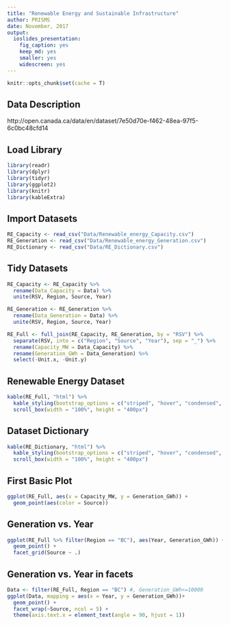 ```yaml
---
title: "Renewable Energy and Sustainable Infrastructure"
author: PRISMS
date: November, 2017
output:
  ioslides_presentation: 
    fig_caption: yes
    keep_md: yes
    smaller: yes
    widescreen: yes
---
```


```r
knitr::opts_chunk$set(cache = T)
```

## Data Description
http://open.canada.ca/data/en/dataset/7e50d70e-f462-48ea-97f5-6c0bc48cfd14 

## Load Library
```r
library(readr)
library(dplyr)
library(tidyr)
library(ggplot2)
library(knitr)
library(kableExtra)
```

## Import Datasets
```r
RE_Capacity <- read_csv("Data/Renewable_energy_Capacity.csv")
RE_Generation <- read_csv("Data/Renewable_energy_Generation.csv")
RE_Dictionary <- read_csv("Data/RE_Dictionary.csv")
```

## Tidy Datasets
```r
RE_Capacity <- RE_Capacity %>%
  rename(Data_Capacity = Data) %>%
  unite(RSV, Region, Source, Year)

RE_Generation <- RE_Generation %>%
  rename(Data_Generation = Data) %>%
  unite(RSV, Region, Source, Year)

RE_Full <- full_join(RE_Capacity, RE_Generation, by = "RSV") %>%
  separate(RSV, into = c("Region", "Source", "Year"), sep = "_") %>%
  rename(Capacity_MW = Data_Capacity) %>%
  rename(Generation_GWh = Data_Generation) %>%
  select(-Unit.x, -Unit.y)
```

## Renewable Energy Dataset
```r
kable(RE_Full, "html") %>%
  kable_styling(bootstrap_options = c("striped", "hover", "condensed", "responsive")) %>%
  scroll_box(width = "100%", height = "400px")
```

## Dataset Dictionary
```r
kable(RE_Dictionary, "html") %>%
  kable_styling(bootstrap_options = c("striped", "hover", "condensed", "responsive")) %>%
  scroll_box(width = "100%", height = "400px")
```

## First Basic Plot
```r
ggplot(RE_Full, aes(x = Capacity_MW, y = Generation_GWh)) +
  geom_point(aes(color = Source))
```

## Generation vs. Year
```r
ggplot(RE_Full %>% filter(Region == "BC"), aes(Year, Generation_GWh)) +
  geom_point() +
  facet_grid(Source ~ .)
```

## Generation vs. Year in facets
```r
Data <- filter(RE_Full, Region == "BC") #, Generation_GWh<=10000
ggplot(Data, mapping = aes(x = Year, y = Generation_GWh))+
  geom_point() +
  facet_wrap(~Source, ncol = 5) +
  theme(axis.text.x = element_text(angle = 90, hjust = 1))
```
